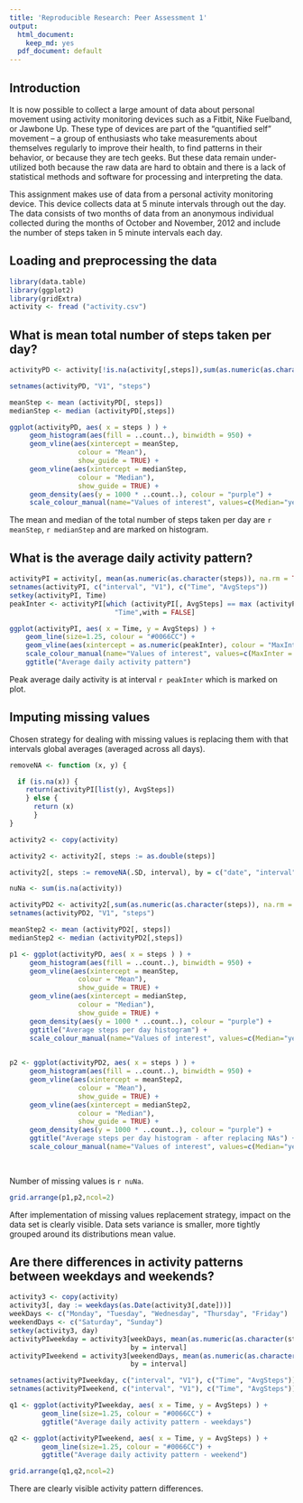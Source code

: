 ```yaml
---
title: 'Reproducible Research: Peer Assessment 1'
output:
  html_document:
    keep_md: yes
  pdf_document: default
---
```

## Introduction

It is now possible to collect a large amount of data about personal movement using activity monitoring devices such as a Fitbit, Nike Fuelband, or Jawbone Up. These type of devices are part of the “quantified self” movement – a group of enthusiasts who take measurements about themselves regularly to improve their health, to find patterns in their behavior, or because they are tech geeks. But these data remain under-utilized both because the raw data are hard to obtain and there is a lack of statistical methods and software for processing and interpreting the data.

This assignment makes use of data from a personal activity monitoring device. This device collects data at 5 minute intervals through out the day. The data consists of two months of data from an anonymous individual collected during the months of October and November, 2012 and include the number of steps taken in 5 minute intervals each day.

## Loading and preprocessing the data
```r
library(data.table)
library(ggplot2)
library(gridExtra)
activity <- fread ("activity.csv")
```


## What is mean total number of steps taken per day?
```r
activityPD <- activity[!is.na(activity[,steps]),sum(as.numeric(as.character(steps)), na.rm = TRUE), by=date]

setnames(activityPD, "V1", "steps")

meanStep <- mean (activityPD[, steps])
medianStep <- median (activityPD[,steps])
```

```r
ggplot(activityPD, aes( x = steps ) ) + 
     geom_histogram(aes(fill = ..count..), binwidth = 950) +
     geom_vline(aes(xintercept = meanStep, 
                 colour = "Mean"),
                 show_guide = TRUE) +
     geom_vline(aes(xintercept = medianStep, 
                 colour = "Median"),
                 show_guide = TRUE) +
     geom_density(aes(y = 1000 * ..count..), colour = "purple") +
     scale_colour_manual(name="Values of interest", values=c(Median="yellow",Mean="red"))
```                
      
The mean and median of the total number of steps taken per day are `r meanStep`, `r medianStep` and are marked on histogram.

## What is the average daily activity pattern?
```r
activityPI = activity[, mean(as.numeric(as.character(steps)), na.rm = TRUE), by = interval]
setnames(activityPI, c("interval", "V1"), c("Time", "AvgSteps"))
setkey(activityPI, Time)
peakInter <- activityPI[which (activityPI[, AvgSteps] == max (activityPI[, AvgSteps])),
                          "Time",with = FALSE]
```

```r
ggplot(activityPI, aes( x = Time, y = AvgSteps) ) + 
    geom_line(size=1.25, colour = "#0066CC") +
    geom_vline(aes(xintercept = as.numeric(peakInter), colour = "MaxInter"), show_guide = TRUE) +
    scale_colour_manual(name="Values of interest", values=c(MaxInter = "red")) +
    ggtitle("Average daily activity pattern") 
```

Peak average daily activity is at interval `r peakInter` which is marked on plot.

## Imputing missing values

Chosen strategy for dealing with missing values is replacing them with that intervals global averages (averaged across all days).

```r
removeNA <- function (x, y) {

  if (is.na(x)) { 
    return(activityPI[list(y), AvgSteps])
    } else {
      return (x)
      }
}

activity2 <- copy(activity)

activity2 <- activity2[, steps := as.double(steps)]

activity2[, steps := removeNA(.SD, interval), by = c("date", "interval")]

nuNa <- sum(is.na(activity))

activityPD2 <- activity2[,sum(as.numeric(as.character(steps)), na.rm = TRUE), by=date]
setnames(activityPD2, "V1", "steps")

meanStep2 <- mean (activityPD2[, steps])
medianStep2 <- median (activityPD2[,steps])

p1 <- ggplot(activityPD, aes( x = steps ) ) + 
     geom_histogram(aes(fill = ..count..), binwidth = 950) +
     geom_vline(aes(xintercept = meanStep, 
                 colour = "Mean"),
                 show_guide = TRUE) +
     geom_vline(aes(xintercept = medianStep, 
                 colour = "Median"),
                 show_guide = TRUE) +
     geom_density(aes(y = 1000 * ..count..), colour = "purple") +
     ggtitle("Average steps per day histogram") +
     scale_colour_manual(name="Values of interest", values=c(Median="yellow",Mean="red"))
     

p2 <- ggplot(activityPD2, aes( x = steps ) ) + 
     geom_histogram(aes(fill = ..count..), binwidth = 950) +
     geom_vline(aes(xintercept = meanStep2, 
                 colour = "Mean"),
                 show_guide = TRUE) +
     geom_vline(aes(xintercept = medianStep2, 
                 colour = "Median"),
                 show_guide = TRUE) +
     geom_density(aes(y = 1000 * ..count..), colour = "purple") +
     ggtitle("Average steps per day histogram - after replacing NAs") +
     scale_colour_manual(name="Values of interest", values=c(Median="yellow",Mean="red"))
     
     
```

Number of missing values is `r nuNa`.

```r
grid.arrange(p1,p2,ncol=2)
```

After implementation of missing values replacement strategy, impact on the data set is clearly visible. Data sets variance is smaller, more tightly grouped around its distributions mean value.

## Are there differences in activity patterns between weekdays and weekends?
```r
activity3 <- copy(activity)
activity3[, day := weekdays(as.Date(activity3[,date]))]
weekDays <- c("Monday", "Tuesday", "Wednesday", "Thursday", "Friday")
weekendDays <- c("Saturday", "Sunday")
setkey(activity3, day)
activityPIweekday = activity3[weekDays, mean(as.numeric(as.character(steps)),na.rm = TRUE),
                              by = interval]
activityPIweekend = activity3[weekendDays, mean(as.numeric(as.character(steps)),na.rm = TRUE),
                              by = interval]

setnames(activityPIweekday, c("interval", "V1"), c("Time", "AvgSteps"))
setnames(activityPIweekend, c("interval", "V1"), c("Time", "AvgSteps"))

q1 <- ggplot(activityPIweekday, aes( x = Time, y = AvgSteps) ) +
        geom_line(size=1.25, colour = "#0066CC") +
        ggtitle("Average daily activity pattern - weekdays") 

q2 <- ggplot(activityPIweekend, aes( x = Time, y = AvgSteps) ) +
        geom_line(size=1.25, colour = "#0066CC") +
        ggtitle("Average daily activity pattern - weekend") 
```

```r
grid.arrange(q1,q2,ncol=2)
```

There are clearly visible activity pattern differences.